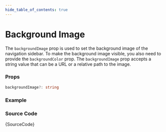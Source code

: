 ```yaml
---
hide_table_of_contents: true
---
```



# Background Image

The `backgroundImage` prop is used to set the background image of the navigation sidebar. To make the background image visible, you also need to provide the `backgroundColor` prop. The `backgroundImage` prop accepts a string value that can be a URL or a relative path to the image.

### Props

```ts noCopy
backgroundImage?: string
```

### Example

<IframeWindow url='https://demos.themeselection.com/materio-mui-react-nextjs-admin-template/demo-1/en/menu-examples/vertical-menu/vertical-nav/background-image' />

### Source Code

<TsToJsCodeSnippet>{SourceCode}</TsToJsCodeSnippet>
